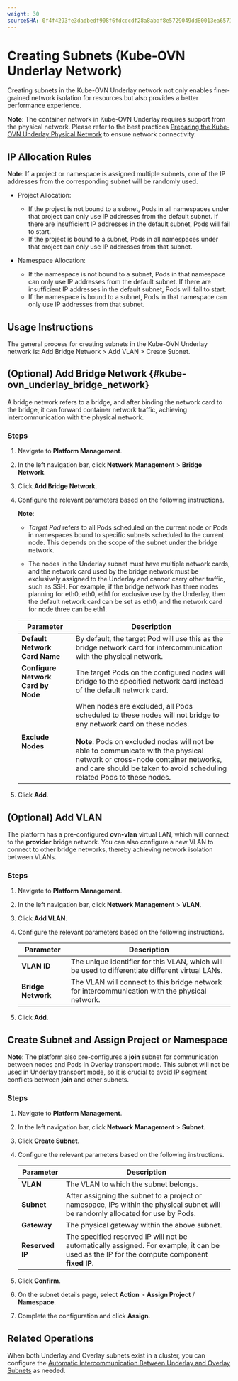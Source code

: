 ```yaml
---
weight: 30
sourceSHA: 0f4f4293fe3dadbedf908f6fdcdcdf28a8abaf8e5729049dd80013ea6571322f
---
```


# Creating Subnets (Kube-OVN Underlay Network)

Creating subnets in the Kube-OVN Underlay network not only enables finer-grained network isolation for resources but also provides a better performance experience.

**Note**: The container network in Kube-OVN Underlay requires support from the physical network. Please refer to the best practices [Preparing the Kube-OVN Underlay Physical Network](../how_to/kubeovn_underlay_py.mdx) to ensure network connectivity.

## IP Allocation Rules

**Note**: If a project or namespace is assigned multiple subnets, one of the IP addresses from the corresponding subnet will be randomly used.

- Project Allocation:

  - If the project is not bound to a subnet, Pods in all namespaces under that project can only use IP addresses from the default subnet. If there are insufficient IP addresses in the default subnet, Pods will fail to start.
  - If the project is bound to a subnet, Pods in all namespaces under that project can only use IP addresses from that subnet.

- Namespace Allocation:

  - If the namespace is not bound to a subnet, Pods in that namespace can only use IP addresses from the default subnet. If there are insufficient IP addresses in the default subnet, Pods will fail to start.
  - If the namespace is bound to a subnet, Pods in that namespace can only use IP addresses from that subnet.

## Usage Instructions

The general process for creating subnets in the Kube-OVN Underlay network is: Add Bridge Network > Add VLAN > Create Subnet.

## (Optional) Add Bridge Network \{#kube-ovn_underlay_bridge_network}

A bridge network refers to a bridge, and after binding the network card to the bridge, it can forward container network traffic, achieving intercommunication with the physical network.

### Steps

1. Navigate to **Platform Management**.

2. In the left navigation bar, click **Network Management** > **Bridge Network**.

3. Click **Add Bridge Network**.

4. Configure the relevant parameters based on the following instructions.

   **Note**:

   - *Target Pod* refers to all Pods scheduled on the current node or Pods in namespaces bound to specific subnets scheduled to the current node. This depends on the scope of the subnet under the bridge network.

   - The nodes in the Underlay subnet must have multiple network cards, and the network card used by the bridge network must be exclusively assigned to the Underlay and cannot carry other traffic, such as SSH. For example, if the bridge network has three nodes planning for eth0, eth0, eth1 for exclusive use by the Underlay, then the default network card can be set as eth0, and the network card for node three can be eth1.

   | Parameter          | Description                                                                                              |
   | ------------------ | -------------------------------------------------------------------------------------------------------- |
   | **Default Network Card Name**  | By default, the target Pod will use this as the bridge network card for intercommunication with the physical network.                              |
   | **Configure Network Card by Node** | The target Pods on the configured nodes will bridge to the specified network card instead of the default network card.                        |
   | **Exclude Nodes**  | When nodes are excluded, all Pods scheduled to these nodes will not bridge to any network card on these nodes.<br /><br />**Note**: Pods on excluded nodes will not be able to communicate with the physical network or cross-node container networks, and care should be taken to avoid scheduling related Pods to these nodes.   |

5. Click **Add**.

## (Optional) Add VLAN

The platform has a pre-configured **ovn-vlan** virtual LAN, which will connect to the **provider** bridge network. You can also configure a new VLAN to connect to other bridge networks, thereby achieving network isolation between VLANs.

### Steps

1. Navigate to **Platform Management**.

2. In the left navigation bar, click **Network Management** > **VLAN**.

3. Click **Add VLAN**.

4. Configure the relevant parameters based on the following instructions.

   | Parameter            | Description                                       |
   | --------------------- | ------------------------------------------------ |
   | **VLAN ID**          | The unique identifier for this VLAN, which will be used to differentiate different virtual LANs. |
   | **Bridge Network**    | The VLAN will connect to this bridge network for intercommunication with the physical network.  |

5. Click **Add**.

## Create Subnet and Assign Project or Namespace

**Note**: The platform also pre-configures a **join** subnet for communication between nodes and Pods in Overlay transport mode. This subnet will not be used in Underlay transport mode, so it is crucial to avoid IP segment conflicts between **join** and other subnets.

### Steps

1. Navigate to **Platform Management**.

2. In the left navigation bar, click **Network Management** > **Subnet**.

3. Click **Create Subnet**.

4. Configure the relevant parameters based on the following instructions.

   | Parameter      | Description                                                   |
   | --------------- | ----------------------------------------------------------- |
   | **VLAN**        | The VLAN to which the subnet belongs.                        |
   | **Subnet**      | After assigning the subnet to a project or namespace, IPs within the physical subnet will be randomly allocated for use by Pods. |
   | **Gateway**     | The physical gateway within the above subnet.                |
   | **Reserved IP** | The specified reserved IP will not be automatically assigned. For example, it can be used as the IP for the compute component **fixed IP**. |

5. Click **Confirm**.

6. On the subnet details page, select **Action** > **Assign Project** / **Namespace**.

7. Complete the configuration and click **Assign**.

## Related Operations

When both Underlay and Overlay subnets exist in a cluster, you can configure the [Automatic Intercommunication Between Underlay and Overlay Subnets](../how_to/underlay_overlay_st.mdx) as needed.
